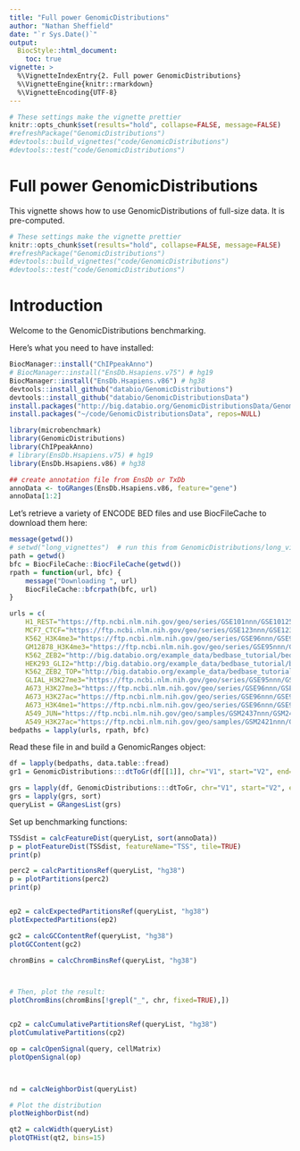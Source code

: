 ```yaml
---
title: "Full power GenomicDistributions"
author: "Nathan Sheffield"
date: "`r Sys.Date()`"
output: 
  BiocStyle::html_document:
    toc: true
vignette: >
  %\VignetteIndexEntry{2. Full power GenomicDistributions}
  %\VignetteEngine{knitr::rmarkdown}
  %\VignetteEncoding{UTF-8}
---
```


```r
# These settings make the vignette prettier
knitr::opts_chunk$set(results="hold", collapse=FALSE, message=FALSE)
#refreshPackage("GenomicDistributions")
#devtools::build_vignettes("code/GenomicDistributions")
#devtools::test("code/GenomicDistributions")
```

# Full power GenomicDistributions

This vignette shows how to use GenomicDistributions of full-size data. It is pre-computed. 

```r
# These settings make the vignette prettier
knitr::opts_chunk$set(results="hold", collapse=FALSE, message=FALSE)
#refreshPackage("GenomicDistributions")
#devtools::build_vignettes("code/GenomicDistributions")
#devtools::test("code/GenomicDistributions")
```

# Introduction

Welcome to the GenomicDistributions benchmarking.

Here's what you need to have installed:

```r
BiocManager::install("ChIPpeakAnno")
# BiocManager::install("EnsDb.Hsapiens.v75") # hg19
BiocManager::install("EnsDb.Hsapiens.v86") # hg38
devtools::install_github("databio/GenomicDistributions")
devtools::install_github("databio/GenomicDistributionsData")
install.packages("http://big.databio.org/GenomicDistributionsData/GenomicDistributionsData_0.0.1.tar.gz", repos=NULL)
install.packages("~/code/GenomicDistributionsData", repos=NULL)
```


```r
library(microbenchmark)
library(GenomicDistributions)
library(ChIPpeakAnno)
# library(EnsDb.Hsapiens.v75) # hg19
library(EnsDb.Hsapiens.v86) # hg38

## create annotation file from EnsDb or TxDb
annoData <- toGRanges(EnsDb.Hsapiens.v86, feature="gene")
annoData[1:2]
```

Let's retrieve a variety of ENCODE BED files and use BiocFileCache to download them here:

```r
message(getwd())
# setwd("long_vignettes")  # run this from GenomicDistributions/long_vignettes
path = getwd()
bfc = BiocFileCache::BiocFileCache(getwd())
rpath = function(url, bfc) {
	message("Downloading ", url)
	BiocFileCache::bfcrpath(bfc, url)
}

urls = c(
	H1_REST="https://ftp.ncbi.nlm.nih.gov/geo/series/GSE101nnn/GSE101251/suppl/GSE101251_ENCFF235EJG_peaks_GRCh38.bed.gz",
	MCF7_CTCF="https://ftp.ncbi.nlm.nih.gov/geo/series/GSE123nnn/GSE123219/suppl/GSE123219_ENCFF047HAG_conservative_idr_thresholded_peaks_GRCh38.bed.gz",
	K562_H3K4me3="https://ftp.ncbi.nlm.nih.gov/geo/series/GSE96nnn/GSE96303/suppl/GSE96303_ENCFF616DLO_replicated_peaks_GRCh38.bed.gz",
	GM12878_H3K4me3="https://ftp.ncbi.nlm.nih.gov/geo/series/GSE95nnn/GSE95899/suppl/GSE95899_ENCFF188SZS_replicated_peaks_GRCh38.bed.gz",
	K562_ZEB2="http://big.databio.org/example_data/bedbase_tutorial/bed_files/GSE91663_ENCFF316ASR_peaks_GRCh38.bed.gz", 
	HEK293_GLI2="http://big.databio.org/example_data/bedbase_tutorial/bed_files/GSE105977_ENCFF617QGK_optimal_idr_thresholded_peaks_GRCh38.bed.gz",
	K562_ZEB2_TOP="http://big.databio.org/example_data/bedbase_tutorial/bed_files/GSE91663_ENCFF319TPR_conservative_idr_thresholded_peaks_GRCh38.bed.gz",
	GLIAL_H3K27me3="https://ftp.ncbi.nlm.nih.gov/geo/series/GSE95nnn/GSE95927/suppl/GSE95927_ENCFF724DGK_replicated_peaks_GRCh38.bed.gz",
	A673_H3K27me3="https://ftp.ncbi.nlm.nih.gov/geo/series/GSE96nnn/GSE96349/suppl/GSE96349_ENCFF412EXZ_peaks_GRCh38.bed.gz",
	A673_H3K27ac="https://ftp.ncbi.nlm.nih.gov/geo/series/GSE96nnn/GSE96332/suppl/GSE96332_ENCFF529ISR_peaks_GRCh38.bed.gz",
	A673_H3K4me1="https://ftp.ncbi.nlm.nih.gov/geo/series/GSE96nnn/GSE96216/suppl/GSE96216_ENCFF328DBS_peaks_GRCh38.bed.gz",
	A549_JUN="https://ftp.ncbi.nlm.nih.gov/geo/samples/GSM2437nnn/GSM2437721/suppl/GSM2437721_ENCFF064QGH_peaks_GRCh38.bed.gz",
	A549_H3K27ac="https://ftp.ncbi.nlm.nih.gov/geo/samples/GSM2421nnn/GSM2421593/suppl/GSM2421593_ENCFF715EXP_peaks_GRCh38.bed.gz")
bedpaths = lapply(urls, rpath, bfc)
```

Read these  file in and build a GenomicRanges object:

```r

df = lapply(bedpaths, data.table::fread)
gr1 = GenomicDistributions:::dtToGr(df[[1]], chr="V1", start="V2", end="V3")

grs = lapply(df, GenomicDistributions:::dtToGr, chr="V1", start="V2", end="V3")
grs = lapply(grs, sort)
queryList = GRangesList(grs)
```

Set up benchmarking functions:

```r
TSSdist = calcFeatureDist(queryList, sort(annoData))
p = plotFeatureDist(TSSdist, featureName="TSS", tile=TRUE)
print(p)

perc2 = calcPartitionsRef(queryList, "hg38")
p = plotPartitions(perc2)
print(p)


ep2 = calcExpectedPartitionsRef(queryList, "hg38")
plotExpectedPartitions(ep2)

gc2 = calcGCContentRef(queryList, "hg38")
plotGCContent(gc2)

chromBins = calcChromBinsRef(queryList, "hg38")



# Then, plot the result:
plotChromBins(chromBins[!grepl("_", chr, fixed=TRUE),])


cp2 = calcCumulativePartitionsRef(queryList, "hg38")
plotCumulativePartitions(cp2)

op = calcOpenSignal(query, cellMatrix)
plotOpenSignal(op)



nd = calcNeighborDist(queryList)

# Plot the distribution
plotNeighborDist(nd)

qt2 = calcWidth(queryList)
plotQTHist(qt2, bins=15)

```


